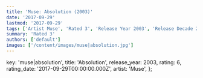 ```yaml
---
title: 'Muse: Absolution (2003)'
date: '2017-09-29'
lastmod: '2017-09-29'
tags: ['Artist Muse', 'Rated 3', 'Release Year 2003', 'Release Decade 2000']
summary: 'Rated 3'
authors: ['default']
images: ['/content/images/muse|absolution.jpg']
---
```


  key: 'muse|absolution',
  title: 'Absolution',
  release_year: 2003,
  rating: 6,
  rating_date: '2017-09-29T00:00:00.000Z',
  artist: 'Muse',
};

<MusicRating data={data} />
